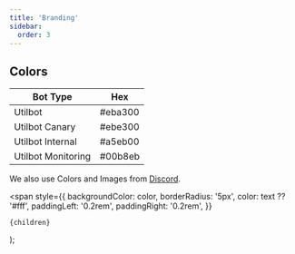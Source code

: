 ```yaml
---
title: 'Branding'
sidebar:
  order: 3
---
```


## Colors

| Bot Type           | Hex                                                   |
| ------------------ | ----------------------------------------------------- |
| Utilbot            | <Label color="#eba300" text="#000000">#eba300</Label> |
| Utilbot Canary     | <Label color="#ebe300" text="#000000">#ebe300</Label> |
| Utilbot Internal   | <Label color="#a5eb00" text="#000000">#a5eb00</Label> |
| Utilbot Monitoring | <Label color="#00b8eb" text="#000000">#00b8eb</Label> |

We also use Colors and Images from [Discord](https://discord.com/branding).

  <span
    style={{
      backgroundColor: color,
      borderRadius: '5px',
      color: text ?? '#fff',
      paddingLeft: '0.2rem',
      paddingRight: '0.2rem',
    }}
  >
    {children}
  </span>
);
